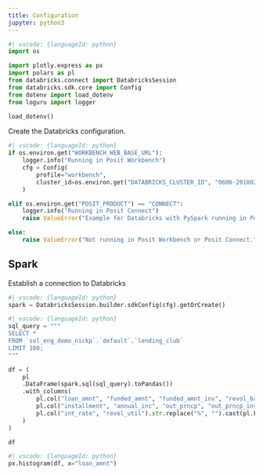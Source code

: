 ```yaml
---
title: Configuration
jupyter: python3
---
```


```python
#| vscode: {languageId: python}
import os

import plotly.express as px
import polars as pl
from databricks.connect import DatabricksSession
from databricks.sdk.core import Config
from dotenv import load_dotenv
from loguru import logger

load_dotenv()
```



Create the Databricks configuration.

```python
#| vscode: {languageId: python}
if os.environ.get("WORKBENCH_WEB_BASE_URL"):
    logger.info("Running in Posit Workbench")
    cfg = Config(
        profile="workbench",
        cluster_id=os.environ.get("DATABRICKS_CLUSTER_ID", "0606-201802-s75pygqn"),
    )

elif os.environ.get("POSIT_PRODUCT") == "CONNECT":
    logger.info("Running in Posit Connect")
    raise ValueError("Example for Databricks with PySpark running in Posit Connect not yet created. Service account for Databricks first needs to be added to Connect.")

else:
    raise ValueError("Not running in Posit Workbench or Posit Connect.")
```

## Spark

Establish a connection to Databricks

```python
#| vscode: {languageId: python}
spark = DatabricksSession.builder.sdkConfig(cfg).getOrCreate()
```

```python
#| vscode: {languageId: python}
sql_query = """
SELECT *
FROM `sol_eng_demo_nickp`.`default`.`lending_club`
LIMIT 100;
"""

df = (
    pl
    .DataFrame(spark.sql(sql_query).toPandas())
    .with_columns(
        pl.col("loan_amnt", "funded_amnt", "funded_amnt_inv", "revol_bal").cast(pl.Int64),
        pl.col("installment", "annual_inc", "out_prncp", "out_prncp_inv", "total_pymnt").cast(pl.Float64),
        pl.col("int_rate", "revol_util").str.replace("%", "").cast(pl.Float64) / 100
    )
)

df
```

```python
#| vscode: {languageId: python}
px.histogram(df, x="loan_amnt")
```
